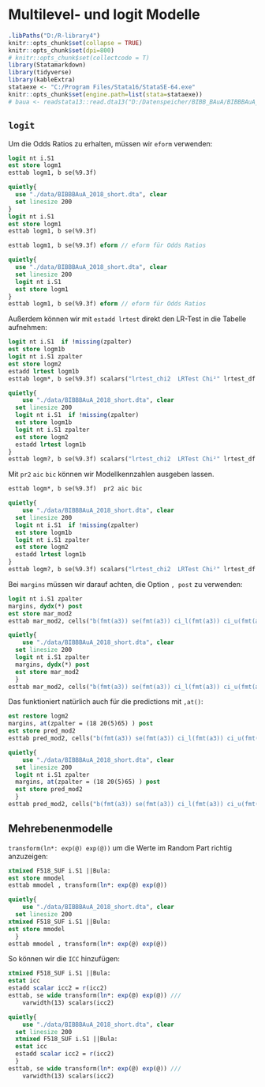 # Multilevel- und logit Modelle  {#ml_log} 

```r
.libPaths("D:/R-library4")
knitr::opts_chunk$set(collapse = TRUE)
knitr::opts_chunk$set(dpi=800)
# knitr::opts_chunk$set(collectcode = T)
library(Statamarkdown)
library(tidyverse)
library(kableExtra)
stataexe <- "C:/Program Files/Stata16/StataSE-64.exe"
knitr::opts_chunk$set(engine.path=list(stata=stataexe))
# baua <- readstata13::read.dta13("D:/Datenspeicher/BIBB_BAuA/BIBBBAuA_2018_suf1.0.dta",convert.factors = F)
```



## `logit` 

Um die Odds Ratios zu erhalten, müssen wir `eform` verwenden:
```stata
logit nt i.S1 
est store logm1
esttab logm1, b se(%9.3f) 
```


```stata
quietly{
  use "./data/BIBBBAuA_2018_short.dta", clear
  set linesize 200
}
logit nt i.S1 
est store logm1
esttab logm1, b se(%9.3f)
```

```stata
esttab logm1, b se(%9.3f) eform // eform für Odds Ratios
```

```stata
quietly{
  use "./data/BIBBBAuA_2018_short.dta", clear
  set linesize 200
  logit nt i.S1 
  est store logm1
}
esttab logm1, b se(%9.3f) eform // eform für Odds Ratios
```



Außerdem können wir mit `estadd lrtest` direkt den LR-Test in die Tabelle aufnehmen:
```stata
logit nt i.S1  if !missing(zpalter)
est store logm1b
logit nt i.S1 zpalter 
est store logm2
estadd lrtest logm1b
esttab logm*, b se(%9.3f) scalars("lrtest_chi2  LRTest Chi²" lrtest_df lrtest_p)
```

```stata
quietly{
    use "./data/BIBBBAuA_2018_short.dta", clear
  set linesize 200
  logit nt i.S1  if !missing(zpalter)
  est store logm1b
  logit nt i.S1 zpalter 
  est store logm2
  estadd lrtest logm1b
}
esttab logm?, b se(%9.3f) scalars("lrtest_chi2  LRTest Chi²" lrtest_df lrtest_p) 
```

Mit `pr2` `aic` `bic` können wir Modellkennzahlen ausgeben lassen.

```stata
esttab logm*, b se(%9.3f)  pr2 aic bic
```

```stata
quietly{
    use "./data/BIBBBAuA_2018_short.dta", clear
  set linesize 200
  logit nt i.S1  if !missing(zpalter)
  est store logm1b
  logit nt i.S1 zpalter 
  est store logm2
  estadd lrtest logm1b
}
esttab logm?, b se(%9.3f) scalars("lrtest_chi2  LRTest Chi²" lrtest_df lrtest_p) 
```

Bei `margins` müssen wir darauf achten, die Option `, post` zu verwenden:
```stata
logit nt i.S1 zpalter 
margins, dydx(*) post
est store mar_mod2
esttab mar_mod2, cells("b(fmt(a3)) se(fmt(a3)) ci_l(fmt(a3)) ci_u(fmt(a3)) p(fmt(a3))") nonumbers
```


```stata
quietly{
    use "./data/BIBBBAuA_2018_short.dta", clear
  set linesize 200
  logit nt i.S1 zpalter 
  margins, dydx(*) post
  est store mar_mod2
  }
esttab mar_mod2, cells("b(fmt(a3)) se(fmt(a3)) ci_l(fmt(a3)) ci_u(fmt(a3)) p(fmt(a3))") nonumbers
```

Das funktioniert natürlich auch für die predictions mit `,at()`:
```stata
est restore logm2
margins, at(zpalter = (18 20(5)65) ) post
est store pred_mod2
esttab pred_mod2, cells("b(fmt(a3)) se(fmt(a3)) ci_l(fmt(a3)) ci_u(fmt(a3)) p(fmt(a3))") nonumbers
```


```stata
quietly{
    use "./data/BIBBBAuA_2018_short.dta", clear
  set linesize 200
  logit nt i.S1 zpalter 
  margins, at(zpalter = (18 20(5)65) ) post
  est store pred_mod2
  }
esttab pred_mod2, cells("b(fmt(a3)) se(fmt(a3)) ci_l(fmt(a3)) ci_u(fmt(a3)) p(fmt(a3))") nonumbers
```


## Mehrebenenmodelle

`transform(ln*: exp(@) exp(@))` um die Werte im Random Part richtig anzuzeigen:
```stata
xtmixed F518_SUF i.S1 ||Bula:
est store mmodel
esttab mmodel ,	transform(ln*: exp(@) exp(@))
```


```stata
quietly{
    use "./data/BIBBBAuA_2018_short.dta", clear
  set linesize 200
xtmixed F518_SUF i.S1 ||Bula:
est store mmodel
  }
esttab mmodel ,	transform(ln*: exp(@) exp(@))
```


So können wir die `ICC` hinzufügen:

```stata
xtmixed F518_SUF i.S1 ||Bula:
estat icc
estadd scalar icc2 = r(icc2) 
esttab, se wide transform(ln*: exp(@) exp(@)) ///
    varwidth(13) scalars(icc2)	 
```


```stata
quietly{
    use "./data/BIBBBAuA_2018_short.dta", clear
  set linesize 200
  xtmixed F518_SUF i.S1 ||Bula:
  estat icc
  estadd scalar icc2 = r(icc2) 
  }
esttab, se wide transform(ln*: exp(@) exp(@)) ///
    varwidth(13) scalars(icc2)
```
